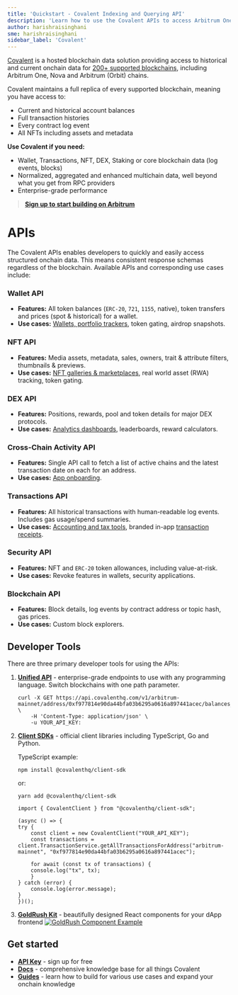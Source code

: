 ```yaml
---
title: 'Quickstart - Covalent Indexing and Querying API'
description: 'Learn how to use the Covalent APIs to access Arbitrum One, Nova and Arbitrum (Orbit) chain data including balances, transactions, NFTs, DEX and core blockchain data.'
author: harishraisinghani
sme: harishraisinghani
sidebar_label: 'Covalent'
---
```


[Covalent](https://www.covalenthq.com/?utm_source=arbitrum&utm_medium=partner-docs) is a hosted blockchain data solution providing access to historical and current onchain data for [200+ supported blockchains](https://www.covalenthq.com/docs/networks/?utm_source=arbitrum&utm_medium=partner-docs), including Arbitrum One, Nova and Arbitrum (Orbit) chains.

Covalent maintains a full replica of every supported blockchain, meaning you have access to:

- Current and historical account balances
- Full transaction histories
- Every contract log event
- All NFTs including assets and metadata

**Use Covalent if you need:**

- Wallet, Transactions, NFT, DEX, Staking or core blockchain data (log events, blocks)
- Normalized, aggregated and enhanced multichain data, well beyond what you get from RPC providers
- Enterprise-grade performance

> **[Sign up to start building on Arbitrum](https://www.covalenthq.com/platform/?utm_source=arbitrum&utm_medium=partner-docs)**

# APIs

The Covalent APIs enables developers to quickly and easily access structured onchain data. This means consistent response schemas regardless of the blockchain. Available APIs and corresponding use cases include:

### Wallet API

- **Features:** All token balances (`ERC-20`, `721`, `1155`, native), token transfers and prices (spot & historical) for a wallet.
- **Use cases:** [Wallets, portfolio trackers](https://goldrush-wallet-portfolio-ui.vercel.app/?utm_source=arbitrum&utm_medium=partner-docs), token gating, airdrop snapshots.

### NFT API

- **Features:** Media assets, metadata, sales, owners, trait & attribute filters, thumbnails & previews.
- **Use cases:** [NFT galleries & marketplaces](https://goldrush-nft-gallery-ui.vercel.app/?utm_source=arbitrum&utm_medium=partner-docs), real world asset (RWA) tracking, token gating.

### DEX API

- **Features:** Positions, rewards, pool and token details for major DEX protocols.
- **Use cases:** [Analytics dashboards](https://goldrush-uniswap-dex-dashboard.vercel.app/?utm_source=arbitrum&utm_medium=partner-docs), leaderboards, reward calculators.

### Cross-Chain Activity API

- **Features:** Single API call to fetch a list of active chains and the latest transaction date on each for an address.
- **Use cases:** [App onboarding](https://goldrush-wallet-portfolio-ui.vercel.app/activity/0xfc43f5f9dd45258b3aff31bdbe6561d97e8b71de/?utm_source=arbitrum&utm_medium=partner-docs).

### Transactions API

- **Features:** All historical transactions with human-readable log events. Includes gas usage/spend summaries.
- **Use cases:** [Accounting and tax tools](https://bit.ly/crypto-tax-tool), branded in-app [transaction receipts](https://goldrush-dfk-tx-receipt-ui.vercel.app/tx/defi-kingdoms-mainnet/0x4e5c0af28b2cea27d06677fae1f573572e0ff863c43ae42d2959ca67b90c4390/?utm_source=arbitrum&utm_medium=partner-docs).

### Security API

- **Features:** NFT and `ERC-20` token allowances, including value-at-risk.
- **Use cases:** Revoke features in wallets, security applications.

### Blockchain API

- **Features:** Block details, log events by contract address or topic hash, gas prices.
- **Use cases:** Custom block explorers.

## Developer Tools

There are three primary developer tools for using the APIs:

1. [**Unified API**](https://www.covalenthq.com/docs/api/?utm_source=arbitrum&utm_medium=partner-docs) - enterprise-grade endpoints to use with any programming language. Switch blockchains with one path parameter.

   ```
   curl -X GET https://api.covalenthq.com/v1/arbitrum-mainnet/address/0xf977814e90da44bfa03b6295a0616a897441acec/balances_v2/ \
       -H 'Content-Type: application/json' \
       -u YOUR_API_KEY:
   ```

2. [**Client SDKs**](https://www.covalenthq.com/docs/unified-api/sdk/?utm_source=arbitrum&utm_medium=partner-docs) - official client libraries including TypeScript, Go and Python.

   TypeScript example:

   ```
   npm install @covalenthq/client-sdk
   ```

   or:

   ```
   yarn add @covalenthq/client-sdk
   ```

   ```
   import { CovalentClient } from "@covalenthq/client-sdk";

   (async () => {
   try {
       const client = new CovalentClient("YOUR_API_KEY");
       const transactions = client.TransactionService.getAllTransactionsForAddress("arbitrum-mainnet", "0xf977814e90da44bfa03b6295a0616a897441acec");

       for await (const tx of transactions) {
       console.log("tx", tx);
       }
   } catch (error) {
       console.log(error.message);
   }
   })();
   ```

3. [**GoldRush Kit**](https://github.com/covalenthq/goldrush-kit/?utm_source=arbitrum&utm_medium=partner-docs) - beautifully designed React components for your dApp frontend
   [![GoldRush Component Example](https://www.datocms-assets.com/86369/1711147954-goldrush_wallet_ui_example.png)](https://goldrush-wallet-portfolio-ui.vercel.app/dashboard/balance/0xfc43f5f9dd45258b3aff31bdbe6561d97e8b71de/transfers/eth-mainnet/0xf8c3527cc04340b208c854e985240c02f7b7793f)

## Get started

- **[API Key](https://www.covalenthq.com/platform/auth/register/?utm_source=arbitrum&utm_medium=partner-docs)** - sign up for free
- [**Docs**](https://www.covalenthq.com/docs/unified-api/?utm_source=arbitrum&utm_medium=partner-docs) - comprehensive knowledge base for all things Covalent
- **[Guides](https://www.covalenthq.com/docs/unified-api/guides/?utm_source=arbitrum&utm_medium=partner-docs)** - learn how to build for various use cases and expand your onchain knowledge
